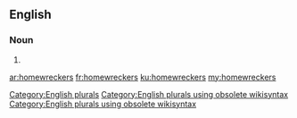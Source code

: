 ==English==

===Noun===
{{head|en}}

# {{plural of|homewrecker}}

[[Category:English plurals]][[Category:English plurals using obsolete wikisyntax]][[Category:English plurals using obsolete wikisyntax]]

[[ar:homewreckers]]
[[fr:homewreckers]]
[[ku:homewreckers]]
[[my:homewreckers]]